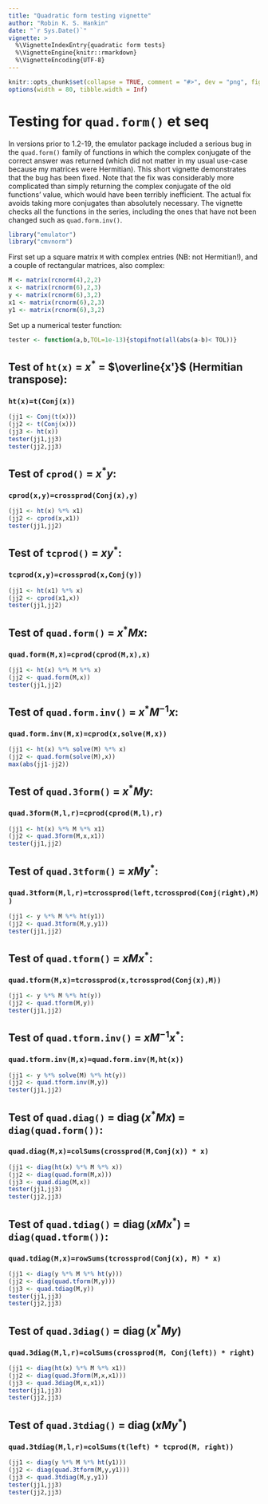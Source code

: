 ```yaml
---
title: "Quadratic form testing vignette"
author: "Robin K. S. Hankin"
date: "`r Sys.Date()`"
vignette: >
  %\VignetteIndexEntry{quadratic form tests}
  %\VignetteEngine{knitr::rmarkdown}
  %\VignetteEncoding{UTF-8}
---
```


```r
knitr::opts_chunk$set(collapse = TRUE, comment = "#>", dev = "png", fig.width = 7, fig.height = 3.5, message = FALSE, warning = FALSE)
options(width = 80, tibble.width = Inf)
```

# Testing for ```quad.form()``` et seq

In versions prior to 1.2-19, the emulator package included a serious
bug in the ```quad.form()``` family of functions in which the complex
conjugate of the correct answer was returned (which did not matter in
my usual use-case because my matrices were Hermitian).  This short
vignette demonstrates that the bug has been fixed.  Note that the fix
was considerably more complicated than simply returning the complex
conjugate of the old functions' value, which would have been terribly
inefficient.  The actual fix avoids taking more conjugates than
absolutely necessary.  The vignette checks all the functions in the
series, including the ones that have not been changed such as
```quad.form.inv()```.


```r
library("emulator")
library("cmvnorm")
```

First set up a square matrix ```M``` with complex entries (NB: not
Hermitian!), and a couple of rectangular matrices, also complex:

```r
M <- matrix(rcnorm(4),2,2)
x <- matrix(rcnorm(6),2,3)
y <- matrix(rcnorm(6),3,2)
x1 <- matrix(rcnorm(6),2,3)
y1 <- matrix(rcnorm(6),3,2)
```

Set up a numerical tester function:

```r
tester <- function(a,b,TOL=1e-13){stopifnot(all(abs(a-b)< TOL))}
```

## Test of ```ht(x)``` = $x^*$ = $\overline{x'}$ (Hermitian transpose):

### ```ht(x)=t(Conj(x))```

```r
(jj1 <- Conj(t(x)))
(jj2 <- t(Conj(x)))
(jj3 <- ht(x))
tester(jj1,jj3)
tester(jj2,jj3)
```

## Test of ```cprod()``` = $x^*y$:

### ```cprod(x,y)=crossprod(Conj(x),y)```

```r
(jj1 <- ht(x) %*% x1)
(jj2 <- cprod(x,x1))
tester(jj1,jj2)
```

## Test of ```tcprod()``` = $x y^*$:

### ```tcprod(x,y)=crossprod(x,Conj(y))```

```r
(jj1 <- ht(x1) %*% x)
(jj2 <- cprod(x1,x))
tester(jj1,jj2)
```

## Test of ```quad.form()``` = $x^*Mx$:

### ```quad.form(M,x)=cprod(cprod(M,x),x)```


```r
(jj1 <- ht(x) %*% M %*% x)
(jj2 <- quad.form(M,x))
tester(jj1,jj2)
```

##  Test of ```quad.form.inv()``` = $x^*M^{-1}x$:

### ```quad.form.inv(M,x)=cprod(x,solve(M,x))```


```r
(jj1 <- ht(x) %*% solve(M) %*% x)
(jj2 <- quad.form(solve(M),x))
max(abs(jj1-jj2))
```

##  Test of ```quad.3form()``` = $x^*My$:

### ```quad.3form(M,l,r)=cprod(cprod(M,l),r)```


```r
(jj1 <- ht(x) %*% M %*% x1)
(jj2 <- quad.3form(M,x,x1))
tester(jj1,jj2)
```

## Test of ```quad.3tform()``` = $xMy^*$:

### ```quad.3tform(M,l,r)=tcrossprod(left,tcrossprod(Conj(right),M))```


```r
(jj1 <- y %*% M %*% ht(y1))
(jj2 <- quad.3tform(M,y,y1))
tester(jj1,jj2)
```

## Test of ```quad.tform()``` = $xMx^*$:

### ```quad.tform(M,x)=tcrossprod(x,tcrossprod(Conj(x),M))```

```r
(jj1 <- y %*% M %*% ht(y))
(jj2 <- quad.tform(M,y))
tester(jj1,jj2)
```


## Test of ```quad.tform.inv()``` = $xM^{-1}x^*$:

### ```quad.tform.inv(M,x)=quad.form.inv(M,ht(x))```

```r
(jj1 <- y %*% solve(M) %*% ht(y))
(jj2 <- quad.tform.inv(M,y))
tester(jj1,jj2)
```

## Test of ```quad.diag()``` = $\operatorname{diag}(x^*Mx)$ = ```diag(quad.form())```:

### ```quad.diag(M,x)=colSums(crossprod(M,Conj(x)) * x)```

```r
(jj1 <- diag(ht(x) %*% M %*% x))
(jj2 <- diag(quad.form(M,x)))
(jj3 <- quad.diag(M,x))
tester(jj1,jj3)
tester(jj2,jj3)
```

##  Test of ```quad.tdiag()``` =  $\operatorname{diag}(xMx^*)$ = ```diag(quad.tform())```:

### ```quad.tdiag(M,x)=rowSums(tcrossprod(Conj(x), M) * x)```


```r
(jj1 <- diag(y %*% M %*% ht(y)))
(jj2 <- diag(quad.tform(M,y)))
(jj3 <- quad.tdiag(M,y))
tester(jj1,jj3)
tester(jj2,jj3)
```

## Test of ```quad.3diag()``` = $\operatorname{diag}(x^*My)$

### ```quad.3diag(M,l,r)=colSums(crossprod(M, Conj(left)) * right)```


```r
(jj1 <- diag(ht(x) %*% M %*% x1))
(jj2 <- diag(quad.3form(M,x,x1)))
(jj3 <- quad.3diag(M,x,x1))
tester(jj1,jj3)
tester(jj2,jj3)
```

## Test of ```quad.3tdiag()``` = $\operatorname{diag}(xMy^*)$

### ```quad.3tdiag(M,l,r)=colSums(t(left) * tcprod(M, right))```

```r
(jj1 <- diag(y %*% M %*% ht(y1)))
(jj2 <- diag(quad.3tform(M,y,y1)))
(jj3 <- quad.3tdiag(M,y,y1))
tester(jj1,jj3)
tester(jj2,jj3)
```
